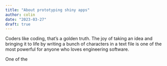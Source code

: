 ```yaml
---
title: "About prototyping shiny apps"
author: colin
date: "2023-03-27"
draft: true
---
```


Coders like coding, that's a golden truth.
The joy of taking an idea and bringing it to life by writing a bunch of characters in a text file is one of the most powerful for anyone who loves engineering software.

One of the